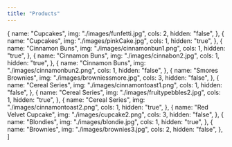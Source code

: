 ```yaml
---
title: "Products"
---
```


  {
    name: "Cupcakes",
    img: "./images/funfetti.jpg",
    cols: 2,
    hidden: "false",
  },
  {
    name: "Cupcakes",
    img: "./images/pinkCake.jpg",
    cols: 1,
    hidden: "true",
  },
  {
    name: "Cinnamon Buns",
    img: "./images/cinnamonbun1.png",
    cols: 1,
    hidden: "true",
  },
  {
    name: "Cinnamon Buns",
    img: "./images/cinnabon2.jpg",
    cols: 1,
    hidden: "true",
  },
  {
    name: "Cinnamon Buns",
    img: "./images/cinnamonbun2.png",
    cols: 1,
    hidden: "false",
  },
  {
    name: "Smores Brownies",
    img: "./images/browniessmore.jpg",
    cols: 3,
    hidden: "false",
  },
  {
    name: "Cereal Series",
    img: "./images/cinnamontoast1.png",
    cols: 1,
    hidden: "false",
  },
  {
    name: "Cereal Series",
    img: "./images/fruitypebbles2.jpg",
    cols: 1,
    hidden: "true",
  },
  {
    name: "Cereal Series",
    img: "./images/cinnamontoast2.png",
    cols: 1,
    hidden: "true",
  },
  {
    name: "Red Velvet Cupcake",
    img: "./images/cupcake2.png",
    cols: 3,
    hidden: "false",
  },
  {
    name: "Blondies",
    img: "./images/blondie.jpg",
    cols: 1,
    hidden: "true",
  },
  {
    name: "Brownies",
    img: "./images/brownies3.jpg",
    cols: 2,
    hidden: "false",
  },
]
